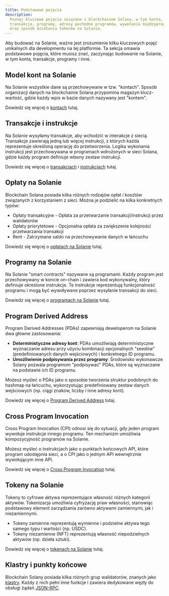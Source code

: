 ```yaml
---
title: Podstawowe pojęcia
description:
  Poznaj kluczowe pojęcia związane z blockchainem Solana, w tym konta,
  transakcje, programy, adresy pochodne programów, wywołania międzyprogramowe
  oraz sposób działania tokenów na Solanie.
---
```


Aby budować na Solanie, ważne jest zrozumienie kilku kluczowych pojęć unikalnych
dla developmentu na tej platformie. Ta sekcja omawia podstawowe pojęcia, które
musisz znać, zaczynając budowanie na Solanie, w tym konta, transakcje, programy
i inne.

## Model kont na Solanie

Na Solanie wszystkie dane są przechowywane w tzw. "kontach". Sposób organizacji
danych na blockchainie Solana przypomina magazyn klucz-wartość, gdzie każdy wpis
w bazie danych nazywany jest "kontem".

Dowiedz się więcej o [kontach](/docs/core/accounts) tutaj.

## Transakcje i instrukcje

Na Solanie wysyłamy transakcje, aby wchodzić w interakcje z siecią. Transakcje
zawierają jedną lub więcej instrukcji, z których każda reprezentuje określoną
operację do przetworzenia. Logika wykonania instrukcji jest przechowywana w
programach wdrożonych w sieci Solana, gdzie każdy program definiuje własny
zestaw instrukcji.

Dowiedz się więcej o [transakcjach](/docs/core/transactions) i
[instrukcjach](/docs/core/transactions#instruction) tutaj.

## Opłaty na Solanie

Blockchain Solana posiada kilka różnych rodzajów opłat i kosztów związanych z
korzystaniem z sieci. Można je podzielić na kilka konkretnych typów:

- Opłaty transakcyjne - Opłata za przetwarzanie transakcji/instrukcji przez
  walidatorów
- Opłaty priorytetowe - Opcjonalna opłata za zwiększenie kolejności
  przetwarzania transakcji
- Rent - Zatrzymane saldo na przechowywanie danych w łańcuchu

Dowiedz się więcej o [opłatach na Solanie](/docs/core/fees) tutaj.

## Programy na Solanie

Na Solanie "smart contracts" nazywane są programami. Każdy program jest
przechowywany w koncie on-chain i zawiera kod wykonywalny, który definiuje
określone instrukcje. Te instrukcje reprezentują funkcjonalność programu i mogą
być wywoływane poprzez wysyłanie transakcji do sieci.

Dowiedz się więcej o [programach na Solanie](/docs/core/programs) tutaj.

## Program Derived Address

Program Derived Addresses (PDAs) zapewniają deweloperom na Solanie dwa główne
zastosowania:

- **Deterministyczne adresy kont**: PDAs umożliwiają deterministyczne
  wyznaczanie adresu przy użyciu kombinacji opcjonalnych "seedów"
  (predefiniowanych danych wejściowych) i konkretnego ID programu.
- **Umożliwienie podpisywania przez programy**: Środowisko wykonawcze Solany
  pozwala programom "podpisywać" PDAs, które są wyznaczane na podstawie ich ID
  programu.

Możesz myśleć o PDAs jako o sposobie tworzenia struktur podobnych do hashmap na
łańcuchu, wykorzystując predefiniowany zestaw danych wejściowych (np. ciągi
znaków, liczby i inne adresy kont).

Dowiedz się więcej o [Program Derived Address](/docs/core/pda) tutaj.

## Cross Program Invocation

Cross Program Invocation (CPI) odnosi się do sytuacji, gdy jeden program
wywołuje instrukcje innego programu. Ten mechanizm umożliwia kompozycyjność
programów na Solanie.

Możesz myśleć o instrukcjach jako o punktach końcowych API, które program
udostępnia sieci, a o CPI jako o jednym API wewnętrznie wywołującym inne API.

Dowiedz się więcej o [Cross Program Invocation](/docs/core/cpi) tutaj.

## Tokeny na Solanie

Tokeny to cyfrowe aktywa reprezentujące własność różnych kategorii aktywów.
Tokenizacja umożliwia cyfryzację praw własności, stanowiąc podstawowy element
zarządzania zarówno aktywami zamiennymi, jak i niezamiennymi.

- Tokeny zamienne reprezentują wymienne i podzielne aktywa tego samego typu i
  wartości (np. USDC).
- Tokeny niezamienne (NFT) reprezentują własność niepodzielnych aktywów (np.
  dzieła sztuki).

Dowiedz się więcej o [tokenach na Solanie](/docs/core/tokens) tutaj.

## Klastry i punkty końcowe

Blockchain Solany posiada kilka różnych grup walidatorów, znanych jako
[klastry](/docs/references/clusters). Każdy z nich pełni inne funkcje i zawiera
dedykowane węzły do obsługi żądań [JSON-RPC](/docs/rpc/).
